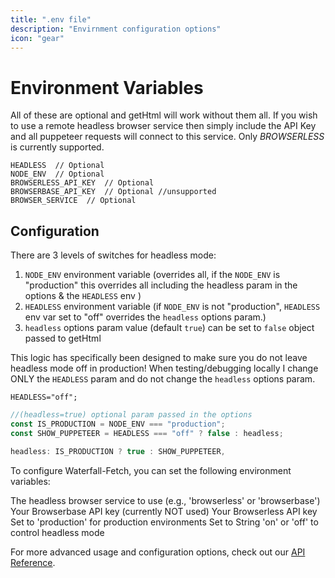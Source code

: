 ```yaml
---
title: ".env file"
description: "Envirnment configuration options"
icon: "gear"
---
```


# Environment Variables

All of these are optional and getHtml will work without them all.
If you wish to use a remote headless browser service then simply include the API Key and all puppeteer requests will connect to this service.
Only _BROWSERLESS_ is currently supported.

```text
HEADLESS  // Optional
NODE_ENV  // Optional
BROWSERLESS_API_KEY  // Optional
BROWSERBASE_API_KEY  // Optional //unsupported
BROWSER_SERVICE  // Optional
```

## Configuration

There are 3 levels of switches for headless mode:

1.  `NODE_ENV` environment variable (overrides all, if the `NODE_ENV` is "production" this overrides all including the headless param in the options & the `HEADLESS` env )
2.  `HEADLESS` environment variable (if `NODE_ENV` is not "production", `HEADLESS` env var set to "off" overrides the `headless` options param.)
3.  `headless` options param value (default `true`) can be set to `false` object passed to getHtml

This logic has specifically been designed to make sure you do not leave headless mode off in production!
When testing/debugging locally I change ONLY the `HEADLESS` param and do not change the `headless` options param.

```text
HEADLESS="off";
```

```typescript
//(headless=true) optional param passed in the options
const IS_PRODUCTION = NODE_ENV === "production";
const SHOW_PUPPETEER = HEADLESS === "off" ? false : headless;

headless: IS_PRODUCTION ? true : SHOW_PUPPETEER,
```

To configure Waterfall-Fetch, you can set the following environment variables:

<ParamField body="BROWSER_SERVICE" type="string" required="false">
	The headless browser service to use (e.g., 'browserless' or 'browserbase')
</ParamField>

<ParamField body="BROWSERBASE_API_KEY" type="string">
	Your Browserbase API key (currently NOT used)
</ParamField>

<ParamField body="BROWSERLESS_API_KEY" type="string">
	Your Browserless API key
</ParamField>

<ParamField body="NODE_ENV" type="string">
	Set to 'production' for production environments
</ParamField>

<ParamField body="HEADLESS" type="string">
	Set to String 'on' or 'off' to control headless mode
</ParamField>

For more advanced usage and configuration options, check out our [API Reference](/mdx/api-reference/gethtml).
